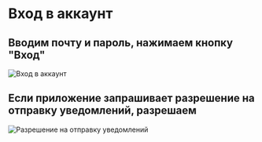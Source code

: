 # Вход в аккаунт
## Вводим почту и пароль, нажимаем кнопку "Вход"
![Вход в аккаунт](/assets/how-to-use/login.jpg)

## Если приложение запрашивает разрешение на отправку уведомлений, разрешаем
![Разрешение на отправку уведомлений](/assets/how-to-use/allow-notifications.jpg)